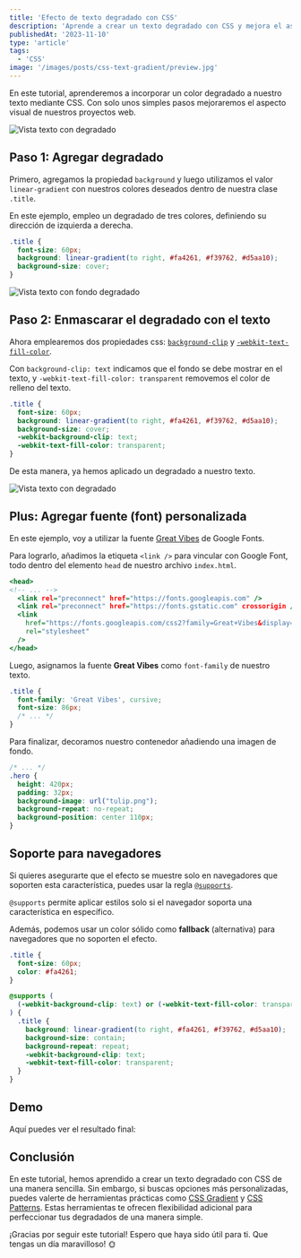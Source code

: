 ```yaml
---
title: 'Efecto de texto degradado con CSS'
description: 'Aprende a crear un texto degradado con CSS y mejora el aspecto visual de tus proyectos web.'
publishedAt: '2023-11-10'
type: 'article'
tags:
  - 'CSS'
image: '/images/posts/css-text-gradient/preview.jpg'
---
```


En este tutorial, aprenderemos a incorporar un color degradado a nuestro texto mediante CSS. Con solo unos simples pasos mejoraremos el aspecto visual de nuestros proyectos web.

![Vista texto con degradado](/images/posts/css-text-gradient/preview.jpg)

## Paso 1: Agregar degradado

Primero, agregamos la propiedad `background` y luego utilizamos el valor `linear-gradient` con nuestros colores deseados dentro de nuestra clase `.title`.

En este ejemplo, empleo un degradado de tres colores, definiendo su dirección de izquierda a derecha.

```css:style.css {3}
.title {
  font-size: 60px;
  background: linear-gradient(to right, #fa4261, #f39762, #d5aa10);
  background-size: cover;
}
```

![Vista texto con fondo degradado](/images/posts/css-text-gradient/bg-gradient.jpg)

## Paso 2: Enmascarar el degradado con el texto

Ahora emplearemos dos propiedades css: [`background-clip`](https://developer.mozilla.org/es/docs/Web/CSS/background-clip) y [`-webkit-text-fill-color`](https://developer.mozilla.org/es/docs/Web/CSS/-webkit-text-fill-color).

Con `background-clip: text` indicamos que el fondo se debe mostrar en el texto, y `-webkit-text-fill-color: transparent` removemos el color de relleno del texto.

```css:style.css {5,6}
.title {
  font-size: 60px;
  background: linear-gradient(to right, #fa4261, #f39762, #d5aa10);
  background-size: cover;
  -webkit-background-clip: text;
  -webkit-text-fill-color: transparent;
}
```

De esta manera, ya hemos aplicado un degradado a nuestro texto.

![Vista texto con degradado](/images/posts/css-text-gradient/text-gradient.jpg)

## Plus: Agregar fuente (font) personalizada

En este ejemplo, voy a utilizar la fuente [Great Vibes](https://fonts.google.com/specimen/Great+Vibes) de Google Fonts.

Para lograrlo, añadimos la etiqueta `<link />` para vincular con Google Font, todo dentro del elemento `head` de nuestro archivo `index.html`.

```html:index.html {5-8}
<head>
<!-- ... -->
  <link rel="preconnect" href="https://fonts.googleapis.com" />
  <link rel="preconnect" href="https://fonts.gstatic.com" crossorigin />
  <link
    href="https://fonts.googleapis.com/css2?family=Great+Vibes&display=swap"
    rel="stylesheet"
  />
</head>
```

Luego, asignamos la fuente **Great Vibes** como `font-family` de nuestro texto.

```css:style.css {2,3}
.title {
  font-family: 'Great Vibes', cursive;
  font-size: 86px;
  /* ... */
}
```

Para finalizar, decoramos nuestro contenedor añadiendo una imagen de fondo.

```css:style.css {5-7}
/* ... */
.hero {
  height: 420px;
  padding: 32px;
  background-image: url("tulip.png");
  background-repeat: no-repeat;
  background-position: center 110px;
}
```

## Soporte para navegadores

Si quieres asegurarte que el efecto se muestre solo en navegadores que soporten esta característica, puedes usar la regla [`@supports`](https://developer.mozilla.org/es/docs/Web/CSS/@supports).

`@supports` permite aplicar estilos solo si el navegador soporta una característica en específico.

Además, podemos usar un color sólido como **fallback** (alternativa) para navegadores que no soporten el efecto.

```css:style.css {3,6-16}
.title {
  font-size: 60px;
  color: #fa4261;
}

@supports (
  (-webkit-background-clip: text) or (-webkit-text-fill-color: transparent)
) {
  .title {
    background: linear-gradient(to right, #fa4261, #f39762, #d5aa10);
    background-size: contain;
    background-repeat: repeat;
    -webkit-background-clip: text;
    -webkit-text-fill-color: transparent;
  }
}
```

## Demo

Aquí puedes ver el resultado final:

<PostCodepen
  suppressHydrationWarning={true}
  src="https://codepen.io/miguelquispe/embed/WNPjNZr?default-tab=result"
  penId="WNPjNZr"
  title="CSS Text Gradient"
/>

## Conclusión

En este tutorial, hemos aprendido a crear un texto degradado con CSS de una manera sencilla.
Sin embargo, si buscas opciones más personalizadas, puedes valerte de herramientas prácticas como [CSS Gradient](https://cssgradient.io/) y [CSS Patterns](https://www.magicpattern.design/tools/css-backgrounds). Estas herramientas te ofrecen flexibilidad adicional para perfeccionar tus degradados de una manera simple.

¡Gracias por seguir este tutorial! Espero que haya sido útil para ti. Que tengas
un día maravilloso! 🌞
